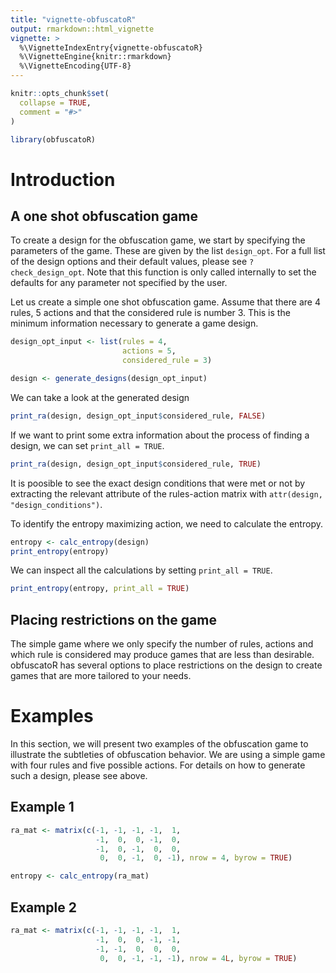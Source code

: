 ```yaml
---
title: "vignette-obfuscatoR"
output: rmarkdown::html_vignette
vignette: >
  %\VignetteIndexEntry{vignette-obfuscatoR}
  %\VignetteEngine{knitr::rmarkdown}
  %\VignetteEncoding{UTF-8}
---
```


```r
knitr::opts_chunk$set(
  collapse = TRUE,
  comment = "#>"
)
```

```r
library(obfuscatoR)
```

# Introduction


## A one shot obfuscation game
To create a design for the obfuscation game, we start by specifying the parameters of the game. These are given by the list `design_opt`. For a full list of the design options and their default values, please see `?check_design_opt`. Note that this function is only called internally to set the defaults for any parameter not specified by the user. 

Let us create a simple one shot obfuscation game. Assume that there are 4 rules, 5 actions and that the considered rule is number 3. This is the minimum information necessary to generate a game design.

```r
design_opt_input <- list(rules = 4,
                         actions = 5,
                         considered_rule = 3)

design <- generate_designs(design_opt_input)
```

We can take a look at the generated design

```r
print_ra(design, design_opt_input$considered_rule, FALSE)
```

If we want to print some extra information about the process of finding a design, we can set `print_all = TRUE`. 

```r
print_ra(design, design_opt_input$considered_rule, TRUE)
```

It is poosible to see the exact design conditions that were met or not by extracting the relevant attribute of the rules-action matrix with `attr(design, "design_conditions")`. 

To identify the entropy maximizing action, we need to calculate the entropy.

```r
entropy <- calc_entropy(design)
print_entropy(entropy)
```

We can inspect all the calculations by setting `print_all = TRUE`. 

```r
print_entropy(entropy, print_all = TRUE)
```



## Placing restrictions on the game

The simple game where we only specify the number of rules, actions and which rule is considered may produce games that are less than desirable. obfuscatoR has several options to place restrictions on the design to create games that are more tailored to your needs. 


# Examples
In this section, we will present two examples of the obfuscation game to illustrate the subtleties of obfuscation behavior. We are using a simple game with four rules and five possible actions. For details on how to generate such a design, please see above. 

## Example 1


```r
ra_mat <- matrix(c(-1, -1, -1, -1,  1,
                   -1,  0,  0, -1,  0,
                   -1,  0, -1,  0,  0,
                    0,  0, -1,  0, -1), nrow = 4, byrow = TRUE)

entropy <- calc_entropy(ra_mat)
```

## Example 2


```r
ra_mat <- matrix(c(-1, -1, -1, -1,  1,
                   -1,  0,  0, -1, -1,
                   -1, -1,  0,  0,  0,
                    0,  0, -1, -1, -1), nrow = 4L, byrow = TRUE)
```

